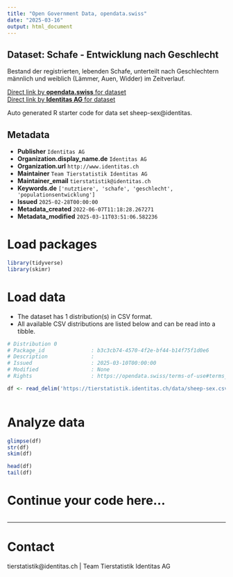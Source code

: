 ```yaml
---
title: "Open Government Data, opendata.swiss"
date: "2025-03-16"
output: html_document
---
```


## Dataset: Schafe - Entwicklung nach Geschlecht

Bestand der registrierten, lebenden Schafe, unterteilt nach Geschlechtern männlich und weiblich (Lämmer, Auen, Widder) im Zeitverlauf. 

[Direct link by **opendata.swiss** for dataset](https://opendata.swiss/de/dataset/schafe-entwicklung-nach-geschlecht)<br>
[Direct link by **Identitas AG** for dataset](https://tierstatistik.identitas.ch/)

Auto generated R starter code for data set sheep-sex@identitas.

## Metadata

- **Publisher** `Identitas AG`
- **Organization.display_name.de** `Identitas AG`
- **Organization.url** `http://www.identitas.ch`
- **Maintainer** `Team Tierstatistik Identitas AG`
- **Maintainer_email** `tierstatistik@identitas.ch`
- **Keywords.de** `['nutztiere', 'schafe', 'geschlecht', 'populationsentwicklung']`
- **Issued** `2025-02-28T00:00:00`
- **Metadata_created** `2022-06-07T11:18:28.267271`
- **Metadata_modified** `2025-03-11T03:51:06.582236`


# Load packages

```r

library(tidyverse)
library(skimr)

```

# Load data

-   The dataset has 1 distribution(s) in CSV format.
-   All available CSV distributions are listed below and can be read into a tibble.

```r

# Distribution 0
# Package_id               : b3c3cb74-4570-4f2e-bf44-b14f75f1d0e6
# Description              : 
# Issued                   : 2025-03-10T00:00:00
# Modified                 : None
# Rights                   : https://opendata.swiss/terms-of-use#terms_by

df <- read_delim('https://tierstatistik.identitas.ch/data/sheep-sex.csv')



```

# Analyze data

```r

glimpse(df)
str(df)
skim(df)

head(df)
tail(df)

```

# Continue your code here...

```r

```

------------------------------------------------------------------------

# Contact

tierstatistik@identitas.ch | Team Tierstatistik Identitas AG
